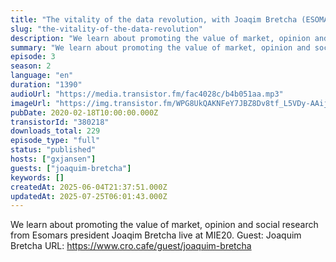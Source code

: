 ```yaml
---
title: "The vitality of the data revolution, with Joaqim Bretcha (ESOMAR)"
slug: "the-vitality-of-the-data-revolution"
description: "We learn about promoting the value of market, opinion and social research from Esomars president Joaqim Bretcha live at MIE20. Guest: Joaquim Bretcha URL: https://www.cro.cafe/guest/joaquim-bretcha"
summary: "We learn about promoting the value of market, opinion and social research from Esomars president Joaqim Bretcha live at MIE20."
episode: 3
season: 2
language: "en"
duration: "1390"
audioUrl: "https://media.transistor.fm/fac4028c/b4b051aa.mp3"
imageUrl: "https://img.transistor.fm/WPG8UkQAKNFeY7JBZ8Dv8tf_L5VDy-AAijttuL5DXg4/rs:fill:0:0:1/w:3000/h:3000/q:60/aHR0cHM6Ly9pbWct/dXBsb2FkLXByb2R1/Y3Rpb24udHJhbnNp/c3Rvci5mbS84YWNj/OTNmZDNiYTY4ZWYx/NzNlOWNhY2I4YzM4/ZjE5Zi5qcGVn.webp"
pubDate: 2020-02-18T10:00:00.000Z
transistorId: "380218"
downloads_total: 229
episode_type: "full"
status: "published"
hosts: ["gxjansen"]
guests: ["joaquim-bretcha"]
keywords: []
createdAt: 2025-06-04T21:37:51.000Z
updatedAt: 2025-07-25T06:01:43.000Z
---
```


We learn about promoting the value of market, opinion and social research from Esomars president Joaqim Bretcha live at MIE20. Guest: Joaquim Bretcha URL: https://www.cro.cafe/guest/joaquim-bretcha
